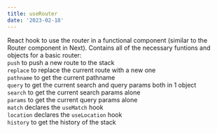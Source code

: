 ```yaml
---
title: useRouter
date: '2023-02-18'
---
```


React hook to use the router in a functional component (similar to the Router component in Next).
Contains all of the necessary funtions and objects for a basic router:<br />
`push` to push a new route to the stack<br />
`replace` to replace the current route with a new one<br />
`pathname` to get the current pathname<br />
`query` to get the current search and query params both in 1 object<br />
`search` to get the current search params alone<br />
`params` to get the current query params alone<br />
`match` declares the `useMatch` hook<br />
`location` declares the `useLocation` hook<br />
`history` to get the history of the stack<br />
